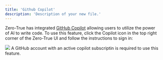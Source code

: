 ```yaml
---
title: 'Github Copilot'
description: 'Description of your new file.'
---
```


Zero-True has integrated [GitHub Copilot](https://github.com/features/copilot) allowing users to utilize the power of AI to write code. To use this feature, click the Copilot icon in the top right corner of the Zero-True UI and follow the instructions to sign in:


<Frame>
  <img src="/images/copilot.png" />
</Frame>


<Note>
A GitHub account with an active copilot subscriptin is required to use this feature.
</Note>